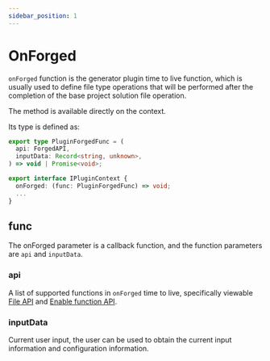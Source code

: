 ```yaml
---
sidebar_position: 1
---
```


# OnForged

`onForged` function is the generator plugin time to live function, which is usually used to define file type operations that will be performed after the completion of the base project solution file operation.

The method is available directly on the context.

Its type is defined as:

```ts
export type PluginForgedFunc = (
  api: ForgedAPI,
  inputData: Record<string, unknown>,
) => void | Promise<void>;

export interface IPluginContext {
  onForged: (func: PluginForgedFunc) => void;
  ...
}
```

## func

The onForged parameter is a callback function, and the function parameters are `api` and `inputData`.

### api

A list of supported functions in `onForged` time to live, specifically viewable [File API](/guides/topic-detail/generator/plugin/api/file/introduce) and [Enable function API](/guides/topic-detail/generator/plugin/api/new/introduce).

### inputData

Current user input, the user can be used to obtain the current input information and configuration information.
